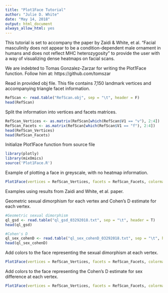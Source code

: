 ---
title: "Plot1Face Tutorial"
author: "Julie D. White"
date: "May 14, 2018"
output: html_document
always_allow_html: yes
---

This tutorial is set to accompany the paper by Zaidi & White, et al. "Facial masculinity does not appear to be a condition-dependent male ornament in humans and does not reflect MHC heterozygosity" to provide the user with a way of visualizing dense heatmaps on facial scans.  

We are indebted to Tomas Gonzalez-Zarzar for writing the Plot1Face function. Follow him at: https://github.com/tomszar  

Read in provided obj file. This file contains 7,150 landmark vertices and accompanying triangle facet information.
```{r}
RefScan <- read.table("RefScan.obj", sep = "\t", header = F)
head(RefScan)
```

Split the information into vertices and facets matrices. 
```{r}
RefScan_Vertices <- as.matrix(RefScan[which(RefScan$V1 == "v"), 2:4])
RefScan_Facets <- as.matrix(RefScan[which(RefScan$V1 == "f"), 2:4])
head(RefScan_Vertices)
head(RefScan_Facets)
```

Initialize Plot1Face function from source file
```{r}
library(plotly)
library(mixOmics)
source('Plot1Face.R')
```

Example of plotting a face in greyscale, with no heatmap information.
```{r}
Plot1Face(vertices = RefScan_Vertices, facets = RefScan_Facets, colormap = NULL, title = "Example greyscale face")
```

Examples using results from Zaidi and White, et al. paper.  

Geometric sexual dimorphism for each vertex and Cohen's D estimate for each vertex.
```{r}
#Geometric sexual dimorphism
ql_gsd <- read.table("ql_gsd_03292018.txt", sep = "\t", header = T)
head(ql_gsd)
```

```{r}
#Cohen's D
ql_sex_cohenD <- read.table("ql_sex_cohenD_03292018.txt", sep = "\t", header = T)
head(ql_sex_cohenD)
```

Add colors to the face representing the sexual dimorphism at each vertex.
```{r}
Plot1Face(vertices = RefScan_Vertices, facets = RefScan_Facets, colormap = ql_gsd$x, title = "Geometric sexual dimorphism")
```

Add colors to the face representing the Cohen's D estimate for sex difference at each vertex.
```{r}
Plot1Face(vertices = RefScan_Vertices, facets = RefScan_Facets, colormap = ql_sex_cohenD$x, title = "Cohen's D estimate for sexual dimorphism")
```

